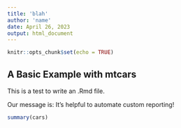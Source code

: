 ```yaml
---
title: 'blah'
author: 'name'
date: April 26, 2023
output: html_document
---
```


```r
knitr::opts_chunk$set(echo = TRUE)
```

## A Basic Example with mtcars

This is a test to write an .Rmd file. 

Our message is: It's helpful to automate custom reporting!

```r
summary(cars)
```


